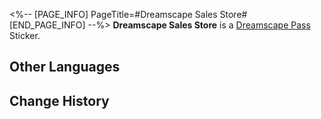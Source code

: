 <%-- [PAGE_INFO]
PageTitle=#Dreamscape Sales Store#
[END_PAGE_INFO] --%>
{{Stub|Location information}}
{{Item Infobox
|id          = 223101
|image       = Dreamscape Pass Sticker Dreamscape Sales Store.png
|type        = Dreamscape Pass Sticker
|type2       = Big Squanderer Stickers
|invCategory = 
|rarity      = 4
|effect      = 
|description = Digital stickers that can be used to decorate the pages of the Dreamtour Handbook. They come in many different styles.
|source1     = [[Obtained by progressing the Trailblaze Mission]]
}}
{{Description|This represents a way to make money by doing nothing.}}
'''Dreamscape Sales Store''' is a [[Dreamscape Pass]] Sticker.

==Other Languages==
{{Other Languages
|en   = Dreamscape Sales Store
|zhs  = 梦境贩售店
|zht  = 夢境販售店
|ja   = 夢境ショップ
|ko   = 꿈세계 판매점
|es   = Tienda de paisajes oníricos
|fr   = Boutique du Pays des rêves
|ru   = Торговый дом Мира грёз
|th   = ร้านค้าแดนฝัน
|vi   = Cửa Hàng Bán Cõi Mộng
|de   = Traumlandschaft-Shop
|id   = Dreamscape Sales Store
|pt   = Loja de Ofertas do Mundonírico
}}

==Change History==
{{Change History|2.0}}